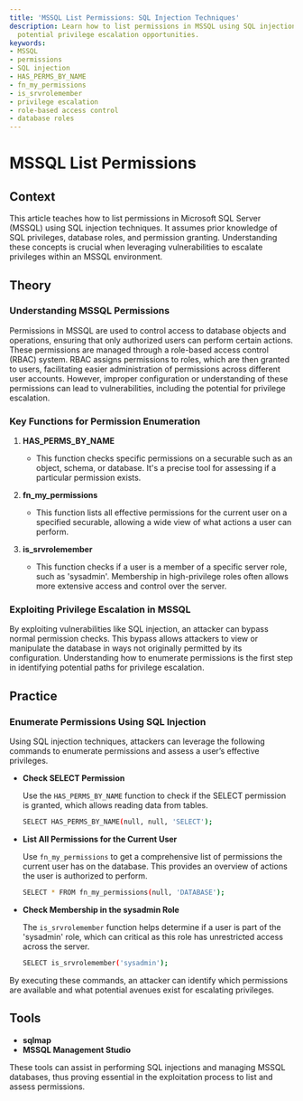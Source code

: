 ```yaml
---
title: 'MSSQL List Permissions: SQL Injection Techniques'
description: Learn how to list permissions in MSSQL using SQL injection to identify
  potential privilege escalation opportunities.
keywords:
- MSSQL
- permissions
- SQL injection
- HAS_PERMS_BY_NAME
- fn_my_permissions
- is_srvrolemember
- privilege escalation
- role-based access control
- database roles
---
```


# MSSQL List Permissions

## Context

This article teaches how to list permissions in Microsoft SQL Server (MSSQL) using SQL injection techniques. It assumes prior knowledge of SQL privileges, database roles, and permission granting. Understanding these concepts is crucial when leveraging vulnerabilities to escalate privileges within an MSSQL environment.

## Theory

### Understanding MSSQL Permissions

Permissions in MSSQL are used to control access to database objects and operations, ensuring that only authorized users can perform certain actions. These permissions are managed through a role-based access control (RBAC) system. RBAC assigns permissions to roles, which are then granted to users, facilitating easier administration of permissions across different user accounts. However, improper configuration or understanding of these permissions can lead to vulnerabilities, including the potential for privilege escalation.

### Key Functions for Permission Enumeration

1. **HAS_PERMS_BY_NAME**
   - This function checks specific permissions on a securable such as an object, schema, or database. It's a precise tool for assessing if a particular permission exists.

2. **fn_my_permissions**
   - This function lists all effective permissions for the current user on a specified securable, allowing a wide view of what actions a user can perform.

3. **is_srvrolemember**
   - This function checks if a user is a member of a specific server role, such as 'sysadmin'. Membership in high-privilege roles often allows more extensive access and control over the server.

### Exploiting Privilege Escalation in MSSQL

By exploiting vulnerabilities like SQL injection, an attacker can bypass normal permission checks. This bypass allows attackers to view or manipulate the database in ways not originally permitted by its configuration. Understanding how to enumerate permissions is the first step in identifying potential paths for privilege escalation.

## Practice

### Enumerate Permissions Using SQL Injection

Using SQL injection techniques, attackers can leverage the following commands to enumerate permissions and assess a user’s effective privileges.

- **Check SELECT Permission**

  Use the `HAS_PERMS_BY_NAME` function to check if the SELECT permission is granted, which allows reading data from tables.

  ```bash
  SELECT HAS_PERMS_BY_NAME(null, null, 'SELECT');
  ```

- **List All Permissions for the Current User**

  Use `fn_my_permissions` to get a comprehensive list of permissions the current user has on the database. This provides an overview of actions the user is authorized to perform.

  ```bash
  SELECT * FROM fn_my_permissions(null, 'DATABASE');
  ```

- **Check Membership in the sysadmin Role**

  The `is_srvrolemember` function helps determine if a user is part of the 'sysadmin' role, which can critical as this role has unrestricted access across the server.

  ```bash
  SELECT is_srvrolemember('sysadmin');
  ```

By executing these commands, an attacker can identify which permissions are available and what potential avenues exist for escalating privileges.

## Tools

- **sqlmap**
- **MSSQL Management Studio**

These tools can assist in performing SQL injections and managing MSSQL databases, thus proving essential in the exploitation process to list and assess permissions.